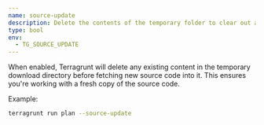 ```yaml
---
name: source-update
description: Delete the contents of the temporary folder to clear out any old, cached source code before downloading new source code into it.
type: bool
env:
  - TG_SOURCE_UPDATE
---
```


When enabled, Terragrunt will delete any existing content in the temporary download directory before fetching new source code into it. This ensures you're working with a fresh copy of the source code.

Example:

```bash
terragrunt run plan --source-update
```
